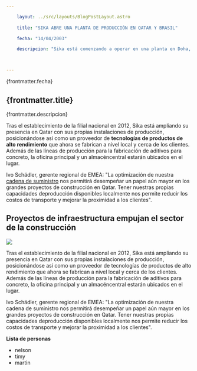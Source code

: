 ```yaml
---

    layout: ../src/layouts/BlogPostLayout.astro
    
    title: "SIKA ABRE UNA PLANTA DE PRODUCCIÓN EN QATAR Y BRASIL"

    fecha: "14/04/2003"

    descripcion: "Sika está comenzando a operar en una planta en Doha, Qatar, para la producción de aditivos para concreto. El país de la costa oriental de la península arábica es un mercado atractivo gracias a la inversión en infraestructura a gran escala y a una serie de mega proyectos, tanto en curso como previstos."



---
```


<section class="blog_content">
<div class="container container_blog">
<p>{frontmatter.fecha} </p>

<h1 class="blog_title"> {frontmatter.title}  </h1>


<p> {frontmatter.descripcion} </p>


Tras el establecimiento de la filial nacional en 2012, Sika está ampliando su presencia en Qatar con sus propias instalaciones de producción, posicionándose así como un proveedor de **tecnologías de productos de alto rendimiento** que ahora se fabrican a nivel local y cerca de los clientes. Además de las líneas de producción para la fabricación de aditivos para concreto, la oficina principal y un almacéncentral estarán ubicados en el lugar.


Ivo Schädler, gerente regional de EMEA: "La optimización de nuestra <u>cadena de suministro</u> nos permitirá desempeñar un papel aún mayor en los grandes proyectos de construcción en Qatar. Tener nuestras propias capacidades deproducción disponibles localmente nos permite reducir los costos de transporte y mejorar la proximidad a los clientes".

##  Proyectos de infraestructura empujan el sector de la construcción

![](/img/4.jpg)


Tras el establecimiento de la filial nacional en 2012, Sika está ampliando su presencia en Qatar con sus propias instalaciones de producción, posicionándose así como un proveedor de tecnologías de productos de alto rendimiento que ahora se fabrican a nivel local y cerca de los clientes. Además de las líneas de producción para la fabricación de aditivos para concreto, la oficina principal y un almacéncentral estarán ubicados en el lugar.

Ivo Schädler, gerente regional de EMEA: "La optimización de nuestra cadena de suministro nos permitirá desempeñar un papel aún mayor en los grandes proyectos de construcción en Qatar. Tener nuestras propias capacidades deproducción disponibles localmente nos permite reducir los costos de transporte y mejorar la proximidad a los clientes".

**Lista de personas**

- nelson
- timy
- martin
</div>
</section>